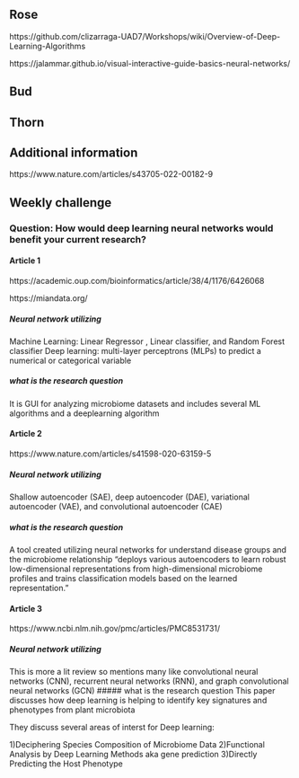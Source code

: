 ## Rose

https://github.com/clizarraga-UAD7/Workshops/wiki/Overview-of-Deep-Learning-Algorithms

https://jalammar.github.io/visual-interactive-guide-basics-neural-networks/

## Bud

## Thorn

## Additional information

https://www.nature.com/articles/s43705-022-00182-9

## Weekly challenge

### Question: How would deep learning neural networks would benefit your current research?

#### Article 1
https://academic.oup.com/bioinformatics/article/38/4/1176/6426068

https://miandata.org/

##### Neural network utilizing
Machine Learning: Linear Regressor , Linear classifier, and Random Forest classifier
Deep learning: multi-layer perceptrons (MLPs) to predict a numerical or categorical variable

##### what is the research question
It is GUI for analyzing microbiome datasets and includes several ML algorithms and a deeplearning algorithm


#### Article 2
https://www.nature.com/articles/s41598-020-63159-5

##### Neural network utilizing
Shallow autoencoder (SAE), deep autoencoder (DAE), variational autoencoder (VAE), and convolutional autoencoder (CAE)

##### what is the research question
A tool created utilizing neural networks for understand disease groups and the microbiome relationship 
"deploys various autoencoders to learn robust low-dimensional representations from high-dimensional microbiome profiles and trains classification models based on the learned representation."


#### Article 3
https://www.ncbi.nlm.nih.gov/pmc/articles/PMC8531731/

##### Neural network utilizing
This is more a lit review so mentions many like convolutional neural networks (CNN), recurrent neural networks (RNN), and graph convolutional neural networks (GCN)
##### what is the research question
This paper discusses how deep learning is helping to identify key signatures and phenotypes from plant microbiota

They discuss several areas of interst for Deep learning:

1)Deciphering Species Composition of Microbiome Data
2)Functional Analysis by Deep Learning Methods aka gene prediction
3)Directly Predicting the Host Phenotype

